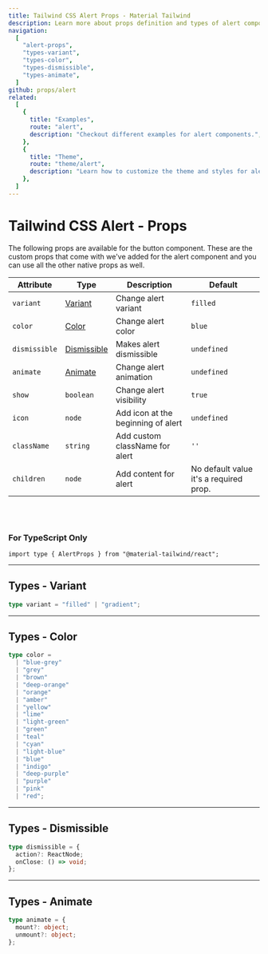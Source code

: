 ```yaml
---
title: Tailwind CSS Alert Props - Material Tailwind
description: Learn more about props definition and types of alert components.
navigation:
  [
    "alert-props",
    "types-variant",
    "types-color",
    "types-dismissible",
    "types-animate",
  ]
github: props/alert
related:
  [
    {
      title: "Examples",
      route: "alert",
      description: "Checkout different examples for alert components.",
    },
    {
      title: "Theme",
      route: "theme/alert",
      description: "Learn how to customize the theme and styles for alert components.",
    },
  ]
---
```


# Tailwind CSS Alert - Props

<span id="alert-props" className="scroll-mt-48" />
The following props are available for the button component. These are the custom
props that come with we've added for the alert component and you can use all the
other native props as well.

| Attribute     | Type                              | Description                        | Default                                |
| ------------- | --------------------------------- | ---------------------------------- | -------------------------------------- |
| `variant`     | [Variant](#types-variant)         | Change alert variant               | <Code small>filled</Code>              |
| `color`       | [Color](#types-color)             | Change alert color                 | <Code small>blue</Code>                |
| `dismissible` | [Dismissible](#types-dismissible) | Makes alert dismissible            | <Code small>undefined</Code>           |
| `animate`     | [Animate](#types-animate)         | Change alert animation             | <Code small>undefined</Code>           |
| `show`        | <Code small>boolean</Code>        | Change alert visibility            | <Code small>true</Code>                |
| `icon`        | <Code small>node</Code>           | Add icon at the beginning of alert | <Code small>undefined</Code>           |
| `className`   | <Code small>string</Code>         | Add custom className for alert     | `''`                                   |
| `children`    | <Code small>node</Code>           | Add content for alert              | No default value it's a required prop. |

<br />
<br />

### For TypeScript Only

```tsx
import type { AlertProps } from "@material-tailwind/react";
```

---

## Types - Variant

<span id="types-variant" className="scroll-mt-48" />

```ts
type variant = "filled" | "gradient";
```

---

## Types - Color

<span id="types-color" className="scroll-mt-48" />

```ts
type color =
  | "blue-grey"
  | "grey"
  | "brown"
  | "deep-orange"
  | "orange"
  | "amber"
  | "yellow"
  | "lime"
  | "light-green"
  | "green"
  | "teal"
  | "cyan"
  | "light-blue"
  | "blue"
  | "indigo"
  | "deep-purple"
  | "purple"
  | "pink"
  | "red";
```

---

## Types - Dismissible

<span id="types-dismissible" className="scroll-mt-48" />

```ts
type dismissible = {
  action?: ReactNode;
  onClose: () => void;
};
```

---

## Types - Animate

<span id="types-animate" className="scroll-mt-48" />

```ts
type animate = {
  mount?: object;
  unmount?: object;
};
```
